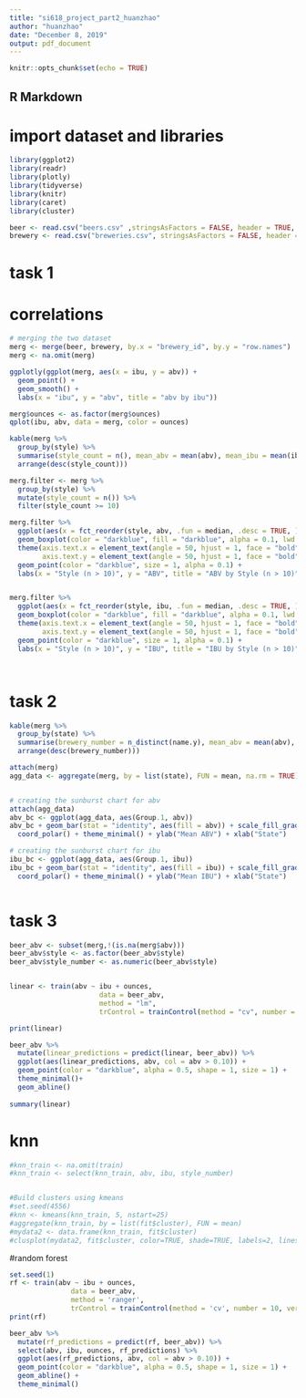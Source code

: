 ---
title: "si618_project_part2_huanzhao"
author: "huanzhao"
date: "December 8, 2019"
output: pdf_document
---

```{r setup, include=FALSE}
knitr::opts_chunk$set(echo = TRUE)
```

## R Markdown

# import dataset and libraries
```{r echo=FALSE}
library(ggplot2) 
library(readr) 
library(plotly)
library(tidyverse)
library(knitr)
library(caret)
library(cluster)

beer <- read.csv("beers.csv" ,stringsAsFactors = FALSE, header = TRUE, na.strings=c("","-","NA"))
brewery <- read.csv("breweries.csv", stringsAsFactors = FALSE, header = TRUE, na.strings=c("","-","NA"))


```

# task 1
# correlations
```{r echo=FALSE,fig.width=14}            
# merging the two dataset
merg <- merge(beer, brewery, by.x = "brewery_id", by.y = "row.names")
merg <- na.omit(merg)

ggplotly(ggplot(merg, aes(x = ibu, y = abv)) + 
  geom_point() + 
  geom_smooth() +
  labs(x = "ibu", y = "abv", title = "abv by ibu"))

```


```{r echo=FALSE,fig.width=14}            
merg$ounces <- as.factor(merg$ounces)
qplot(ibu, abv, data = merg, color = ounces)

```


```{r echo=FALSE,fig.width=14}            
kable(merg %>% 
  group_by(style) %>% 
  summarise(style_count = n(), mean_abv = mean(abv), mean_ibu = mean(ibu)) %>% 
  arrange(desc(style_count)))
```


```{r echo=FALSE,fig.width=14}            
merg.filter <- merg %>% 
  group_by(style) %>%
  mutate(style_count = n()) %>% 
  filter(style_count >= 10)

merg.filter %>% 
  ggplot(aes(x = fct_reorder(style, abv, .fun = median, .desc = TRUE, ), y = abv)) + 
  geom_boxplot(color = "darkblue", fill = "darkblue", alpha = 0.1, lwd = 0.8, fatten = 1) + 
  theme(axis.text.x = element_text(angle = 50, hjust = 1, face = "bold"),
        axis.text.y = element_text(angle = 50, hjust = 1, face = "bold")) + 
  geom_point(color = "darkblue", size = 1, alpha = 0.1) +
  labs(x = "Style (n > 10)", y = "ABV", title = "ABV by Style (n > 10)")


merg.filter %>% 
  ggplot(aes(x = fct_reorder(style, ibu, .fun = median, .desc = TRUE, ), y = ibu)) + 
  geom_boxplot(color = "darkblue", fill = "darkblue", alpha = 0.1, lwd = 0.8, fatten = 1) + 
  theme(axis.text.x = element_text(angle = 50, hjust = 1, face = "bold"),
        axis.text.y = element_text(angle = 50, hjust = 1, face = "bold")) + 
  geom_point(color = "darkblue", size = 1, alpha = 0.1) +
  labs(x = "Style (n > 10)", y = "IBU", title = "IBU by Style (n > 10)")




```





# task 2

```{r echo=FALSE}
kable(merg %>% 
  group_by(state) %>% 
  summarise(brewery_number = n_distinct(name.y), mean_abv = mean(abv), mean_ibu = mean(ibu)) %>% 
  arrange(desc(brewery_number)))

```

```{r echo=FALSE}
attach(merg)
agg_data <- aggregate(merg, by = list(state), FUN = mean, na.rm = TRUE)


# creating the sunburst chart for abv
attach(agg_data)  
abv_bc <- ggplot(agg_data, aes(Group.1, abv))
abv_bc + geom_bar(stat = "identity", aes(fill = abv)) + scale_fill_gradient(low = "blue", high = "red")+
  coord_polar() + theme_minimal() + ylab("Mean ABV") + xlab("State")

# creating the sunburst chart for ibu
ibu_bc <- ggplot(agg_data, aes(Group.1, ibu))
ibu_bc + geom_bar(stat = "identity", aes(fill = ibu)) + scale_fill_gradient(low = "blue", high = "red")+
  coord_polar() + theme_minimal() + ylab("Mean IBU") + xlab("State")



```

# task 3
```{r echo=FALSE}
beer_abv <- subset(merg,!(is.na(merg$abv))) 
beer_abv$style <- as.factor(beer_abv$style)
beer_abv$style_number <- as.numeric(beer_abv$style)



```


```{r echo=FALSE}
linear <- train(abv ~ ibu + ounces, 
                      data = beer_abv, 
                      method = "lm", 
                      trControl = trainControl(method = "cv", number = 10)) 

print(linear)

```



```{r echo=FALSE}
beer_abv %>% 
  mutate(linear_predictions = predict(linear, beer_abv)) %>% 
  ggplot(aes(linear_predictions, abv, col = abv > 0.10)) + 
  geom_point(color = "darkblue", alpha = 0.5, shape = 1, size = 1) + 
  theme_minimal()+
  geom_abline()  
  
summary(linear)
```




# knn
```{r echo=FALSE}
#knn_train <- na.omit(train)
#knn_train <- select(knn_train, abv, ibu, style_number)


#Build clusters using kmeans
#set.seed(4556)
#knn <- kmeans(knn_train, 5, nstart=25) 
#aggregate(knn_train, by = list(fit$cluster), FUN = mean)
#mydata2 <- data.frame(knn_train, fit$cluster) 
#clusplot(mydata2, fit$cluster, color=TRUE, shade=TRUE, labels=2, lines=0)

```


#random forest
```{r echo=FALSE}
set.seed(1)
rf <- train(abv ~ ibu + ounces, 
               data = beer_abv, 
               method = 'ranger', 
               trControl = trainControl(method = 'cv', number = 10, verboseIter = TRUE))
print(rf)
```


```{r echo=FALSE}
beer_abv %>% 
  mutate(rf_predictions = predict(rf, beer_abv)) %>% 
  select(abv, ibu, ounces, rf_predictions) %>% 
  ggplot(aes(rf_predictions, abv, col = abv > 0.10)) + 
  geom_point(color = "darkblue", alpha = 0.5, shape = 1, size = 1) + 
  geom_abline() + 
  theme_minimal()
```